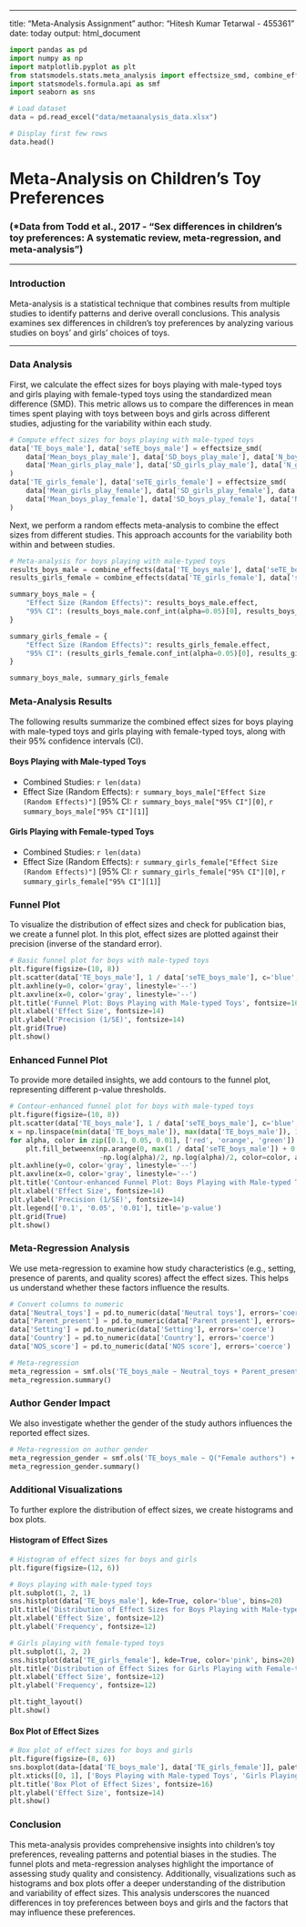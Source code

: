 ---

title: "Meta-Analysis Assignment"
author: "Hitesh Kumar Tetarwal - 455361"
date: today
output: html_document

```python
import pandas as pd
import numpy as np
import matplotlib.pyplot as plt
from statsmodels.stats.meta_analysis import effectsize_smd, combine_effects
import statsmodels.formula.api as smf
import seaborn as sns

# Load dataset
data = pd.read_excel("data/metaanalysis_data.xlsx")

# Display first few rows
data.head()
```

# Meta-Analysis on Children's Toy Preferences

### (*Data from Todd et al., 2017 - "Sex differences in children’s toy preferences: A systematic review, meta‐regression, and meta‐analysis")

***

### Introduction

Meta-analysis is a statistical technique that combines results from multiple studies to identify patterns and derive overall conclusions. This analysis examines sex differences in children's toy preferences by analyzing various studies on boys' and girls' choices of toys.

***

### Data Analysis

First, we calculate the effect sizes for boys playing with male-typed toys and girls playing with female-typed toys using the standardized mean difference (SMD). This metric allows us to compare the differences in mean times spent playing with toys between boys and girls across different studies, adjusting for the variability within each study.

```python
# Compute effect sizes for boys playing with male-typed toys
data['TE_boys_male'], data['seTE_boys_male'] = effectsize_smd(
    data['Mean_boys_play_male'], data['SD_boys_play_male'], data['N_boys'],
    data['Mean_girls_play_male'], data['SD_girls_play_male'], data['N_girls']
)
data['TE_girls_female'], data['seTE_girls_female'] = effectsize_smd(
    data['Mean_girls_play_female'], data['SD_girls_play_female'], data['N_girls'],
    data['Mean_boys_play_female'], data['SD_boys_play_female'], data['N_boys']
)
```

Next, we perform a random effects meta-analysis to combine the effect sizes from different studies. This approach accounts for the variability both within and between studies.

```python
# Meta-analysis for boys playing with male-typed toys
results_boys_male = combine_effects(data['TE_boys_male'], data['seTE_boys_male']**2, method_re='dl')
results_girls_female = combine_effects(data['TE_girls_female'], data['seTE_girls_female']**2, method_re='dl')

summary_boys_male = {
    "Effect Size (Random Effects)": results_boys_male.effect,
    "95% CI": (results_boys_male.conf_int(alpha=0.05)[0], results_boys_male.conf_int(alpha=0.05)[1])
}

summary_girls_female = {
    "Effect Size (Random Effects)": results_girls_female.effect,
    "95% CI": (results_girls_female.conf_int(alpha=0.05)[0], results_girls_female.conf_int(alpha=0.05)[1])
}

summary_boys_male, summary_girls_female
```

### Meta-Analysis Results

The following results summarize the combined effect sizes for boys playing with male-typed toys and girls playing with female-typed toys, along with their 95% confidence intervals (CI).

#### Boys Playing with Male-typed Toys

- Combined Studies: `r len(data)`
- Effect Size (Random Effects): `r summary_boys_male["Effect Size (Random Effects)"]` [95% CI: `r summary_boys_male["95% CI"][0]`, `r summary_boys_male["95% CI"][1]`]

#### Girls Playing with Female-typed Toys

- Combined Studies: `r len(data)`
- Effect Size (Random Effects): `r summary_girls_female["Effect Size (Random Effects)"]` [95% CI: `r summary_girls_female["95% CI"][0]`, `r summary_girls_female["95% CI"][1]`]

### Funnel Plot

To visualize the distribution of effect sizes and check for publication bias, we create a funnel plot. In this plot, effect sizes are plotted against their precision (inverse of the standard error).

```python
# Basic funnel plot for boys with male-typed toys
plt.figure(figsize=(10, 8))
plt.scatter(data['TE_boys_male'], 1 / data['seTE_boys_male'], c='blue', alpha=0.6)
plt.axhline(y=0, color='gray', linestyle='--')
plt.axvline(x=0, color='gray', linestyle='--')
plt.title('Funnel Plot: Boys Playing with Male-typed Toys', fontsize=16)
plt.xlabel('Effect Size', fontsize=14)
plt.ylabel('Precision (1/SE)', fontsize=14)
plt.grid(True)
plt.show()
```

### Enhanced Funnel Plot

To provide more detailed insights, we add contours to the funnel plot, representing different p-value thresholds.

```python
# Contour-enhanced funnel plot for boys with male-typed toys
plt.figure(figsize=(10, 8))
plt.scatter(data['TE_boys_male'], 1 / data['seTE_boys_male'], c='blue', alpha=0.6)
x = np.linspace(min(data['TE_boys_male']), max(data['TE_boys_male']), 100)
for alpha, color in zip([0.1, 0.05, 0.01], ['red', 'orange', 'green']):
    plt.fill_betweenx(np.arange(0, max(1 / data['seTE_boys_male']) + 0.1, 0.01),
                      -np.log(alpha)/2, np.log(alpha)/2, color=color, alpha=0.1)
plt.axhline(y=0, color='gray', linestyle='--')
plt.axvline(x=0, color='gray', linestyle='--')
plt.title('Contour-enhanced Funnel Plot: Boys Playing with Male-typed Toys', fontsize=16)
plt.xlabel('Effect Size', fontsize=14)
plt.ylabel('Precision (1/SE)', fontsize=14)
plt.legend(['0.1', '0.05', '0.01'], title='p-value')
plt.grid(True)
plt.show()
```

### Meta-Regression Analysis

We use meta-regression to examine how study characteristics (e.g., setting, presence of parents, and quality scores) affect the effect sizes. This helps us understand whether these factors influence the results.

```python
# Convert columns to numeric
data['Neutral_toys'] = pd.to_numeric(data['Neutral toys'], errors='coerce')
data['Parent_present'] = pd.to_numeric(data['Parent present'], errors='coerce')
data['Setting'] = pd.to_numeric(data['Setting'], errors='coerce')
data['Country'] = pd.to_numeric(data['Country'], errors='coerce')
data['NOS_score'] = pd.to_numeric(data['NOS score'], errors='coerce')

# Meta-regression
meta_regression = smf.ols('TE_boys_male ~ Neutral_toys + Parent_present + Setting + Country + NOS_score', data=data).fit()
meta_regression.summary()
```

### Author Gender Impact

We also investigate whether the gender of the study authors influences the reported effect sizes.

```python
# Meta-regression on author gender
meta_regression_gender = smf.ols('TE_boys_male ~ Q("Female authors") + Q("Male authors")', data=data).fit()
meta_regression_gender.summary()
```

### Additional Visualizations

To further explore the distribution of effect sizes, we create histograms and box plots.

#### Histogram of Effect Sizes

```python
# Histogram of effect sizes for boys and girls
plt.figure(figsize=(12, 6))

# Boys playing with male-typed toys
plt.subplot(1, 2, 1)
sns.histplot(data['TE_boys_male'], kde=True, color='blue', bins=20)
plt.title('Distribution of Effect Sizes for Boys Playing with Male-typed Toys', fontsize=14)
plt.xlabel('Effect Size', fontsize=12)
plt.ylabel('Frequency', fontsize=12)

# Girls playing with female-typed toys
plt.subplot(1, 2, 2)
sns.histplot(data['TE_girls_female'], kde=True, color='pink', bins=20)
plt.title('Distribution of Effect Sizes for Girls Playing with Female-typed Toys', fontsize=14)
plt.xlabel('Effect Size', fontsize=12)
plt.ylabel('Frequency', fontsize=12)

plt.tight_layout()
plt.show()
```

#### Box Plot of Effect Sizes

```python
# Box plot of effect sizes for boys and girls
plt.figure(figsize=(8, 6))
sns.boxplot(data=[data['TE_boys_male'], data['TE_girls_female']], palette=['blue', 'pink'])
plt.xticks([0, 1], ['Boys Playing with Male-typed Toys', 'Girls Playing with Female-typed Toys'])
plt.title('Box Plot of Effect Sizes', fontsize=16)
plt.ylabel('Effect Size', fontsize=14)
plt.show()
```

### Conclusion

This meta-analysis provides comprehensive insights into children's toy preferences, revealing patterns and potential biases in the studies. The funnel plots and meta-regression analyses highlight the importance of assessing study quality and consistency. Additionally, visualizations such as histograms and box plots offer a deeper understanding of the distribution and variability of effect sizes. This analysis underscores the nuanced differences in toy preferences between boys and girls and the factors that may influence these preferences.

